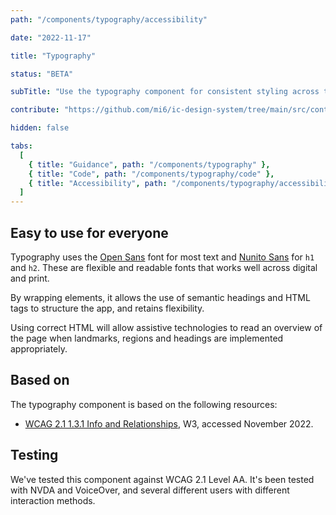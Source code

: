 ```yaml
---
path: "/components/typography/accessibility"

date: "2022-11-17"

title: "Typography"

status: "BETA"

subTitle: "Use the typography component for consistent styling across typographical elements."

contribute: "https://github.com/mi6/ic-design-system/tree/main/src/content/structured/components/typography"

hidden: false

tabs:
  [
    { title: "Guidance", path: "/components/typography" },
    { title: "Code", path: "/components/typography/code" },
    { title: "Accessibility", path: "/components/typography/accessibility" },
  ]
---
```


## Easy to use for everyone

Typography uses the [Open Sans](https://fonts.google.com/specimen/Open+Sans) font for most text and [Nunito Sans](https://fonts.google.com/specimen/Nunito+Sans) for `h1` and `h2`. These are flexible and readable fonts that works well across digital and print.

By wrapping elements, it allows the use of semantic headings and HTML tags to structure the app, and retains flexibility.

Using correct HTML will allow assistive technologies to read an overview of the page when landmarks, regions and headings are implemented appropriately.

## Based on

The typography component is based on the following resources:

- [WCAG 2.1 1.3.1 Info and Relationships](https://www.w3.org/WAI/WCAG21/Understanding/info-and-relationships), W3, accessed November 2022.

## Testing

We've tested this component against WCAG 2.1 Level AA. It's been tested with NVDA and VoiceOver, and several different users with different interaction methods.
